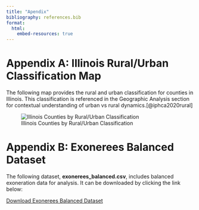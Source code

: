 ```yaml
---
title: "Apendix"
bibliography: references.bib  
format: 
  html:
    embed-resources: true
---
```


# Appendix A: Illinois Rural/Urban Classification Map

The following map provides the rural and urban classification for counties in Illinois. This classification is referenced in the Geographic Analysis section for contextual understanding of urban vs rural dynamics.[@iphca2020rural]

![Illinois Counties by Rural/Urban Classification](images/rural_urban_county_classification.png)


# Appendix B: Exonerees Balanced Dataset

The following dataset, **exonerees_balanced.csv**, includes balanced exoneration data for analysis. It can be downloaded by clicking the link below:

[Download Exonerees Balanced Dataset](data/processed-data/exonerees_balanced.csv)